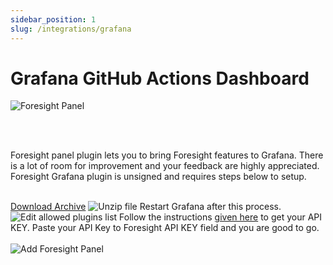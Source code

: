 ```yaml
---
sidebar_position: 1
slug: /integrations/grafana
---
```


# Grafana GitHub Actions Dashboard


 <img src="/img/features/grafana/grafana-plugin.gif" alt="Foresight Panel" />

 <br /><br />

Foresight panel plugin lets you to bring Foresight features to Grafana. There is a lot of room for improvement and your feedback are highly appreciated. Foresight Grafana plugin is unsigned and requires steps below to setup.
 <br /><br />



<Container>
  <Step step="1" stepHeader="Download Foresight Grafana plugin">
      <Card title="Plugin Archive">
        <a href="https://4750167.fs1.hubspotusercontent-na1.net/hubfs/4750167/Foresight%20Grafana/foresight-grafana-plugin.zip">Download Archive</a>
      </Card>
  </Step>
  <Step step="2" stepHeader="Copy zip file and unzip under grafana/data/plugins folder">
    <img src="/img/features/grafana/grafana-1.png" alt="Unzip file" />
  </Step>
  <Step step="3" stepHeader="Edit defaults.ini and add foresight-panel to allowed plugins list">
    Restart Grafana after this process.
    <img src="/img/features/grafana/grafana-2.png" alt="Edit allowed plugins list" />
  </Step>
  <Step step="4" stepHeader="Copy your API Key">
    Follow the instructions <a href="https://docs.runforesight.com/how-to/get-api-key">given here</a> to get your API KEY.
  </Step>
  <Step step="5" stepHeader="Add Foresight panel to Grafana Dashboard">
    Paste your API Key to Foresight API KEY field and you are good to go.
    <br /><br />
    <img src="/img/features/grafana/grafana-add-plugin.gif" alt="Add Foresight Panel" />
  </Step>
</Container>